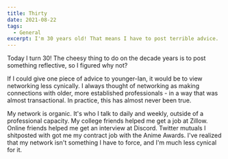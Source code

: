 ```yaml
---
title: Thirty
date: 2021-08-22
tags:
  - General
excerpt: I'm 30 years old! That means I have to post terrible advice.
---
```


Today I turn 30! The cheesy thing to do on the decade years is to post something reflective, so I figured why not?

If I could give one piece of advice to younger-Ian, it would be to view networking less cynically. I always thought of networking as making connections with older, more established professionals - in a way that was almost transactional. In practice, this has almost never been true.

My network is organic. It's who I talk to daily and weekly, outside of a professional capacity. My college friends helped me get a job at Zillow. Online friends helped me get an interview at Discord. Twitter mutuals I shitposted with got me my contract job with the Anime Awards. I've realized that my network isn't something I have to force, and I'm much less cynical for it.

